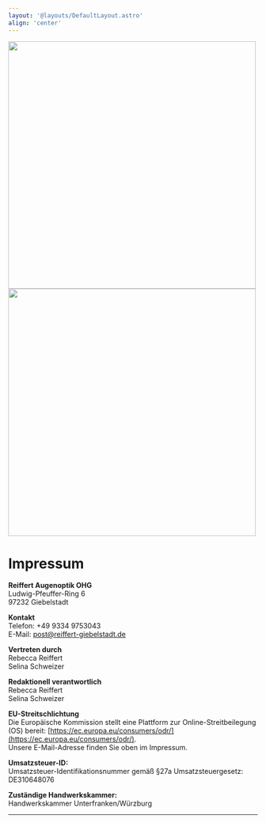 ```yaml
---
layout: '@layouts/DefaultLayout.astro'
align: 'center'
---
```



<Grid>
  <Image src={img1} alt="" width="500" />
  <Image src={img2} alt="" width="500" />
</Grid>

# Impressum

**Reiffert Augenoptik OHG** <br />
Ludwig-Pfeuffer-Ring 6 <br />
97232 Giebelstadt

**Kontakt** <br />
Telefon: +49 9334 9753043 <br />
E-Mail: [post@reiffert-giebelstadt.de](mailto:post@reiffert-giebelstadt.de)

**Vertreten durch** <br />
Rebecca Reiffert <br />
Selina Schweizer

**Redaktionell verantwortlich** <br />
Rebecca Reiffert <br />
Selina Schweizer

**EU-Streitschlichtung** <br />
Die Europäische Kommission stellt eine Plattform zur Online-Streitbeilegung (OS) bereit: [https://ec.europa.eu/consumers/odr/](https://ec.europa.eu/consumers/odr/). <br />
Unsere E-Mail-Adresse finden Sie oben im Impressum.

**Umsatzsteuer-ID:** <br />
Umsatzsteuer-Identifikationsnummer gemäß §27a Umsatzsteuergesetz: <br />
DE310648076

**Zuständige Handwerkskammer:** <br />
Handwerkskammer Unterfranken/Würzburg

<hr />
